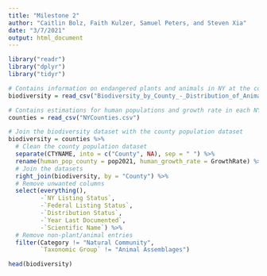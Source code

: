 ---
title: "Milestone 2"
author: "Caitlin Bolz, Faith Kulzer, Samuel Peters, and Steven Xia"
date: "3/7/2021"
output: html_document
---

```{r, echo=FALSE, message=FALSE}
library("readr")
library("dplyr")
library("tidyr")
```

```{r, message=FALSE}
# Contains information on endangered plants and animals in NY at the county level
biodiversity = read_csv("Biodiversity_by_County_-_Distribution_of_Animals__Plants_and_Natural_Communities.csv")

# Contains estimations for human populations and growth rate in each NY county
counties = read_csv("NYCounties.csv")
```

```{r, warning=FALSE}
# Join the biodiversity dataset with the county population dataset
biodiversity = counties %>% 
  # Clean the county population dataset
  separate(CTYNAME, into = c("County", NA), sep = " ") %>% 
  rename(human_pop_county = pop2021, human_growth_rate = GrowthRate) %>%
  # Join the datasets
  right_join(biodiversity, by = "County") %>% 
  # Remove unwanted columns
  select(everything(), 
         -`NY Listing Status`, 
         -`Federal Listing Status`, 
         -`Distribution Status`, 
         -`Year Last Documented`,
         -`Scientific Name`) %>% 
  # Remove non-plant/animal entries
  filter(Category != "Natural Community", 
         `Taxonomic Group` != "Animal Assemblages")
```

```{r, echo=FALSE}
head(biodiversity)
```
